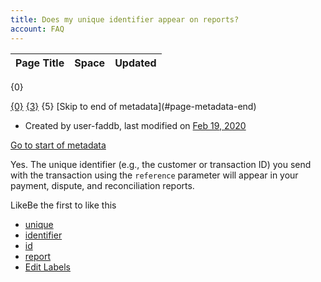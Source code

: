 ```yaml
---
title: Does my unique identifier appear on reports?
account: FAQ 
---
```


<table class="aui"> <thead> <tr class="header"> <th class="search-result-title">Page Title</th> <th class="search-result-space">Space</th> <th class="search-result-date">Updated</th> </tr> </thead> </table> <p class="search-result-count">{0}</p> <tr class="search-result"> <td class="search-result-title"><a href="{1}" class="content-type-{2}"><span>{0}</span></a></td> <td class="search-result-space"><a class="space" href="/display/{4}/" title="{3}">{3}</a></td> <td class="search-result-date"><span class="date" title="{6}">{5}</span></td> </tr> [Skip to end of metadata](#page-metadata-end)

*   Created by user-faddb, last modified on [Feb 19, 2020](/pages/diffpagesbyversion.action?pageId=721031&selectedPageVersions=2&selectedPageVersions=3 "Show changes")

[Go to start of metadata](#page-metadata-start)

Yes. The unique identifier (e.g., the customer or transaction ID) you send with the transaction using the `reference` parameter will appear in your payment, dispute, and reconciliation reports.

LikeBe the first to like this

*   [unique](/label/FAQ/unique)
*   [identifier](/label/FAQ/identifier)
*   [id](/label/FAQ/id)
*   [report](/label/FAQ/report)
*   [Edit Labels](# "Edit Labels (Type 'l')")




